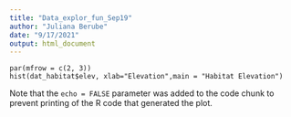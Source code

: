 ```yaml
---
title: "Data_explor_fun_Sep19"
author: "Juliana Berube"
date: "9/17/2021"
output: html_document
---
```


```{echo=FALSE}
par(mfrow = c(2, 3))
hist(dat_habitat$elev, xlab="Elevation",main = "Habitat Elevation")
```

Note that the `echo = FALSE` parameter was added to the code chunk to prevent printing of the R code that generated the plot.
